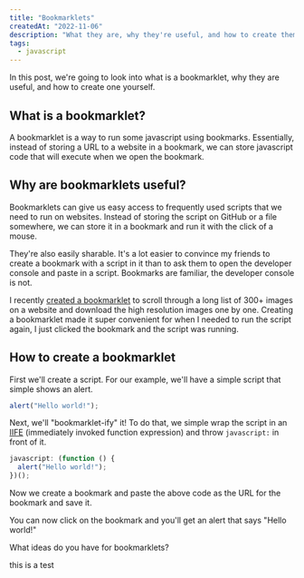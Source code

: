 ```yaml
---
title: "Bookmarklets"
createdAt: "2022-11-06"
description: "What they are, why they're useful, and how to create them."
tags:
  - javascript
---
```


In this post, we're going to look into what is a bookmarklet, why they are useful, and how to create one yourself.

## What is a bookmarklet?

A bookmarklet is a way to run some javascript using bookmarks. Essentially, instead of storing a URL to a website in a bookmark, we can store javascript code that will execute when we open the bookmark.

## Why are bookmarklets useful?

Bookmarklets can give us easy access to frequently used scripts that we need to run on websites. Instead of storing the script on GitHub or a file somewhere, we can store it in a bookmark and run it with the click of a mouse.

They're also easily sharable. It's a lot easier to convince my friends to create a bookmark with a script in it than to ask them to open the developer console and paste in a script. Bookmarks are familiar, the developer console is not.

I recently [created a bookmarklet](/snippets/download-shootproof-photos-bookmarklet) to scroll through a long list of 300+ images on a website and download the high resolution images one by one. Creating a bookmarklet made it super convenient for when I needed to run the script again, I just clicked the bookmark and the script was running.

## How to create a bookmarklet

First we'll create a script. For our example, we'll have a simple script that simple shows an alert.

```js
alert("Hello world!");
```

Next, we'll "bookmarklet-ify" it! To do that, we simple wrap the script in an [IIFE](https://developer.mozilla.org/en-US/docs/Glossary/IIFE) (immediately invoked function expression) and throw `javascript:` in front of it.

```js
javascript: (function () {
  alert("Hello world!");
})();
```

Now we create a bookmark and paste the above code as the URL for the bookmark and save it.

You can now click on the bookmark and you'll get an alert that says "Hello world!"

What ideas do you have for bookmarklets?

this is a test
